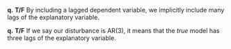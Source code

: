 **q.** **T/F** By including a lagged dependent variable, we implicitly include many lags of the explanatory variable.

**q.** **T/F** If we say our disturbance is AR(3), it means that the *true* model has three lags of the explanatory variable.
